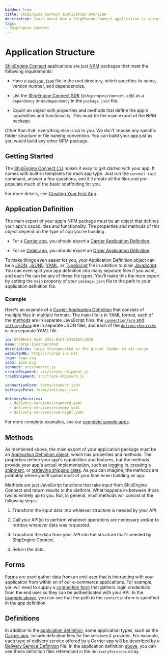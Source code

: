 ```yaml
---
hidden: true
title: ShipEngine Connect application Overview
description: Learn about how a ShipEngine Connect application is structured.
tags:
- ShipEngine Connect
---
```




Application Structure
==================
[ShipEngine Connect](./index.mdx) applications are just [NPM](https://www.npmjs.com/) packages that meet the following requirements:

* Have a [`package.json`](https://docs.npmjs.com/creating-a-package-json-file) file in the root directory, which specifies its name, version number, and dependencies.

* List the [ShipEngine Connect SDK](https://www.npmjs.com/package/@shipengine/connect-sdk) (`@shipengine/connect-sdk`) as a `dependency` or `devDependency` in the `package.json` file.

* Export an object with properties and methods that define the app's capabilities and functionality. This must be the main export of the NPM package.

Other than that, everything else is up to you. We don't impose any specific folder structure or file naming convention. You can build your app just as you would build any other NPM package.



Getting Started
---------------------
The [ShipEngine Connect CLI](cli.mdx) makes it easy to get started with your app. It comes with built-in templates for each app type.
Just run the `connect init` command, answer a few questions, and it'll create all the files and pre-populate much of the basic scaffolding for you.

For more details, see [Creating Your First App](create-first-app.mdx).



Application Definition
---------------------
The main export of your app's NPM package must be an object that defines your app's capabilities and functionality.  The properties and methods of this object depend on the type of app you're building.

- For a [Carrier app](carrier-app/index.mdx), you should export a [Carrier Application Definition](reference/carrier.mdx).

- For an [Order app](order-app/index.mdx), you should export an [Order Application Definition](reference/order.mdx).

To make things even easier for you, your Application Definition object can be a [JSON](https://www.w3schools.com/js/js_json_intro.asp), [JSON5](https://json5.org/), [YAML](https://en.wikipedia.org/wiki/YAML), or [TypeScript](https://www.typescriptlang.org/) file in addition
to plain [JavaScript](https://developer.mozilla.org/en-US/docs/Web/JavaScript). You can even split your app definition into many separate files if you want, and each file can be any of these file types.
You'll make this the main export by setting the `main` property of your `package.json` file to the path to your application definition file.


### Example
Here's an example of a [Carrier Application Definition](reference/carrier.mdx) that consists of multiple files in multiple formats.  The main file is in YAML format,
each of the [methods](#methods) are in separate JavaScript files, the [`connectionForm` and `settingsForm`](#forms) are in separate JSON files, and each of the [`deliveryServices`](#definitions) is in a separate YAML file.

```yaml
id: 55906eb1-8e2b-432a-81e7-53103bfc2886
name: Cargo Incorporated
description: Cargo Incorporated is the global leader in air cargo.
websiteURL: https://cargo-inc.net
logo: logo.svg
icon: icon.svg
connect: src/connect.js
createShipment: src/create-shipment.js
trackShipment: src/track-shipment.js

connectionForm: forms/connect.json
settingsForm: forms/settings.json

deliveryServices:
  - delivery-services/standard.yaml
  - delivery-services/economy.yaml
  - delivery-services/overnight.yaml
```

For more complete examples, see our [complete sample apps](https://github.com/ShipEngine/shipengine-integration-platform-sample-apps).

Methods
---------------------
As mentioned above, the main export of your application package must be an [Application Definition object](#application-definition), which has properties and methods.  The properties define your app's capabilities and features, but the methods provide your app's actual implementation, such as [logging in](reference/methods/connect.mdx), [creating a shipment](reference/methods/create-shipment.mdx), or [retrieving shipping rates](reference/methods/rate-shipment.mdx).
As you can imagine, the methods are probably where you'll spend most of your time when building an app.

Methods are just JavaScript functions that take input from ShipEngine Connect and return results to the platform.  What happens in-between those two is entirely up to you.  But, in general, most methods will consist of the following steps:

1) Transform the input data into whatever structure is needed by your API.

2) Call your API(s) to perform whatever operations are necessary and/or to retrieve whatever data was requested.

3) Transform the data from your API into the structure that's needed by ShipEngine Connect.

4) Return the data.

Forms
---------------------
[Forms](./reference/forms.mdx) are used gather data from an end-user that is interacting with your application from within on of our e-commerce applications.
For example, you will need to supply a [connection form](./reference/forms.mdx#connection-form-examples) that gathers login credentials
from the end user so they can be authenticated with your API. In the [example above](#example), you can see that the
path to the `connectionForm` is specified in the app definition.

Definitions
-------------------------
In addition to the [application definition](#application-definition), some application types, such as the [Carrier app](carrier-app/index.mdx), include definition files for the services it provides. For example, each type of delivery service
offered by a Carrier app will be described by a [Delivery Service Definition](./reference/delivery-service.mdx) file. In the application definition
[above](#example), you can see these definition files referenced in the `deliveryServices` array.

<Pager prev="index.mdx" prevTitle="Getting Started" next="./tools/index.mdx" nextTitle="Recommended Tools" />
